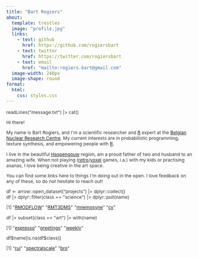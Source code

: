 ```yaml
---
title: "Bart Rogiers"
about:
  template: trestles
  image: "profile.jpg"
  links:
    - text: github
      href: https://github.com/rogiersbart
    - text: twitter
      href: https://twitter.com/rogiersbart
    - text: email
      href: "mailto:rogiers.bart@gmail.com"
  image-width: 240px
  image-shape: round
format: 
  html:
    css: styles.css
---
```


<font style='font-size:87.5%;color:#333;'>
<div class="code">readLines(&#34;message.txt&#34;) |> cat()</div>
<div class="out">
Hi there!

My name is Bart Rogiers, and I&apos;m a scientific researcher and
[R](https://www.r-project.org/) expert at the [Belgian Nuclear Research
Centre](https://www.sckcen.be/en). My current interests are in probabilistic
programming, texture synthesis, and empowering people with
[R](https://www.r-project.org/).

I live in the beautiful [Haspengouw](https://en.wikipedia.org/wiki/Hesbaye)
region, am a proud father of two and husband to an amazing wife. When not
playing ([retro](https://mgba.io/)/[voxel](https://www.minetest.net/) games,
i.a.) with my kids or practising asanas, I love being creative in the
art space.

You can find some links here to things I&apos;m doing out in the open. I love
feedback on any of these, so do not hesitate to reach out!
</div>

<div class="code">df <- arrow::open_dataset("projects") |> dplyr::collect()<br>
df |> dplyr::filter(class == &#34;science&#34;) |> dplyr::pull(name)</div>

<div class="out">
[1]
&#34;[RMODFLOW](https://rogiersbart.github.io/RMODFLOW/)&#34;
&#34;[RMT3DMS](https://rogiersbart.github.io/RMT3DMS/)&#34;
&#34;[mnemosyne](https://rogiersbart.github.io/mnemosyne/)&#34;
&#34;[cv](https://rogiersbart.github.io/cv/)&#34;
</div>

<div class="code">df |> subset(class == &#34;art&#34;) |> with(name)</div>

<div class="out">
[1]
&#34;[espresso](https://rogiersbart.github.io/espresso/)&#34;
&#34;[greetings](https://rogiersbart.github.io/greetings/)&#34;
&#34;[weekly](https://rogiersbart.github.io/weekly/)&#34;
</div>

<div class="code">df\$name[is.na(df$class)]</div>

<div class="out">
[1]
&#34;[rui](https://rogiersbart.github.io/rui/)&#34;
&#34;[spectralscale](https://rogiersbart.github.io/spectralscale/)&#34;
&#34;[bro](https://rogiersbart.github.io/bro/)&#34;
</div>
</font>

